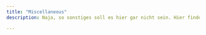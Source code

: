 ```yaml
---
title: "Miscellaneous"
description: Naja, so sonstiges soll es hier gar nicht sein. Hier finden sich Einträge über Sportromantik, heiße Tourentips (nicht alle müssen nachgefahren werden ;) und feine Radlstraßen aus aller Länder.

---
```



